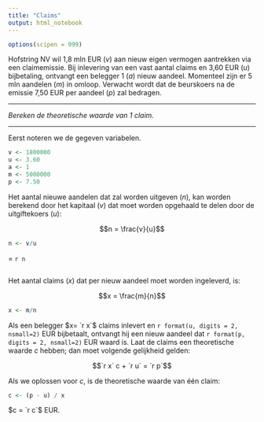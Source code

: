 ```yaml
---
title: "Claims"
output: html_notebook
---
```


```r
options(scipen = 999)
```

Hofstring NV wil 1,8 mln EUR ($v$) aan nieuw eigen vermogen aantrekken via een claimemissie. Bij inlevering van een vast aantal claims en 3,60 EUR ($u$) bijbetaling, ontvangt een belegger 1 ($a$) nieuw aandeel. Momenteel zijn er 5 mln aandelen ($m$) in omloop. Verwacht wordt dat de beurskoers na de emissie 7,50 EUR per aandeel ($p$) zal bedragen.
<hr>
*Bereken de theoretische waarde van 1 claim.*
<hr>

Eerst noteren we de gegeven variabelen.

```r
v <- 1800000
u <- 3.60
a <- 1
m <- 5000000
p <- 7.50
```

Het aantal nieuwe aandelen dat zal worden uitgeven ($n$), kan worden berekend door het kapitaal ($v$) dat moet worden opgehaald te delen door de uitgiftekoers ($u$):

$$n = \frac{v}{u}$$

```r
n <- v/u
```

= `r n`
```r

```

Het aantal claims ($x$) dat per nieuw aandeel moet worden ingeleverd, is:

$$x = \frac{m}{n}$$
```r
x <- m/n
```

Als een belegger $x= `r x`$ claims inlevert en `r format(u, digits = 2, nsmall=2)` EUR bijbetaalt, ontvangt hij een nieuw aandeel dat `r format(p, digits = 2, nsmall=2)` EUR waard is. Laat de claims een theoretische waarde $c$ hebben; dan moet volgende gelijkheid gelden:

$$`r x` c + `r u` = `r p`$$

Als we oplossen voor $c$, is de theoretische waarde van één claim:

```r
c <- (p - u) / x
```

$c = `r c`$ EUR.